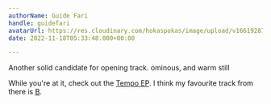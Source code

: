 ```yaml
---
authorName: Guide Fari
handle: guidefari
avatarUrl: https://res.cloudinary.com/hokaspokas/image/upload/v1661928720/bar_shpohc.png
date: 2022-11-18T05:33:48.000+00:00

---
```

Another solid candidate for opening track. ominous, and warm still

<Track url={'https://open.spotify.com/track/4S7SC9zKubViVqfYFH4xll?si=ac51555576c04102'}/>

While you're at it, check out the [Tempo EP](https://open.spotify.com/album/2eoGREB5Eu62e6OblEHh09?si=p_TpDTdsS1SoGq9eBS9gow). I think my favourite track from there is [B](https://open.spotify.com/track/2FlgRIJPQpaQ4TZjTwPZT0?si=b42a45409ced41b6).